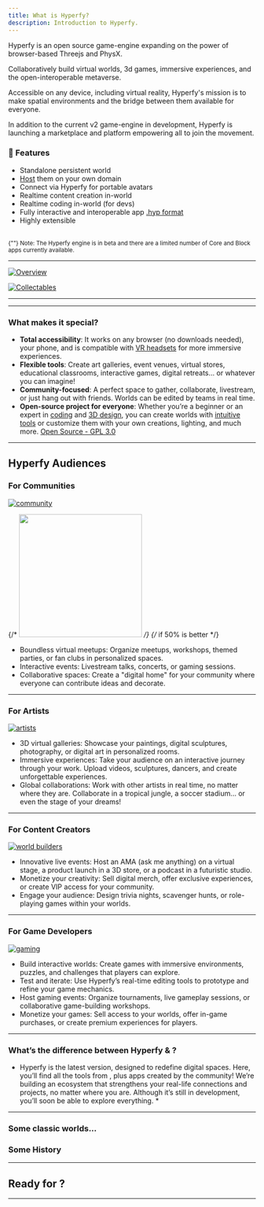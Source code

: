 ```yaml
---
title: What is Hyperfy?
description: Introduction to Hyperfy.
---
```



Hyperfy is an open source game-engine expanding on the power of browser-based Threejs and PhysX.

Collaboratively build virtual worlds, 3d games, immersive experiences, and the open-interoperable metaverse.

Accessible on any device, including virtual reality, Hyperfy's mission is to make spatial environments and the bridge between them available for everyone.

In addition to the current v2 game-engine in development, Hyperfy is launching a marketplace and platform empowering all to join the movement.

### 🧬 Features

- Standalone persistent world
- [Host](hosting/providers) them on your own domain
- Connect via Hyperfy for portable avatars
- Realtime content creation in-world
- Realtime coding in-world (for devs)
- Fully interactive and interoperable app [.hyp format](docs/hyp-format)
- Highly extensible

<br />

<small>
  {""} Note: The Hyperfy engine is in beta and there are a limited number of
  Core and Block apps currently available.
</small>

<Badge text="v2" variant="tip" />

<CardGrid>
  <LinkCard
    title="Hyperfy v2 Github"
    href="https://github.com/hyperfy-xyz/hyperfy"
  />
  <LinkCard title="🎮 Play in the v2 Sandbox" href="https://play.hyperfy.xyz" />
</CardGrid>

---

[![Overview](/assets/overview.webp)](/assets/overview.webp)

[![Collectables](/assets/collectables.webp)](/assets/collectables.webp)

---

<LinkCard title="For Developer Quick Start 👩‍💻🚀" href="/setup/quickstart" />
<LinkCard
  title="For Detailed Step-by-Step Instructions 🔍🎯"
  href="/setup/detailed"
/>

---

<Badge text="v1" variant="note" />

### What makes it special?

- **Total accessibility**: It works on any browser (no downloads needed), your phone, and is compatible with [VR headsets](/guides/webXR) for more immersive experiences.
- **Flexible tools**: Create art galleries, event venues, virtual stores, educational classrooms, interactive games, digital retreats… or whatever you can imagine!
- **Community-focused**: A perfect space to gather, collaborate, livestream, or just hang out with friends. Worlds can be edited by teams in real time.
- **Open-source project for everyone**: Whether you’re a beginner or an expert in [coding](/guides/coding) and [3D design](/guides/3d), you can create worlds with [intuitive tools](/guides/3d/blender/#hyperfy-tools) or customize them with your own creations, lighting, and much more. [Open Source - GPL 3.0](https://github.com/hyperfy-xyz/hyperfy?tab=GPL-3.0-1-ov-file)

---

## Hyperfy Audiences

### For Communities

[![community](/assets/community.webp)](/assets/community.webp)

{/* [<img src="/assets/community.webp" width="250"/>](/assets/community.webp) */}
{/* if 50% is better */}

- Boundless virtual meetups: Organize meetups, workshops, themed parties, or fan clubs in personalized spaces.
- Interactive events: Livestream talks, concerts, or gaming sessions.
- Collaborative spaces: Create a "digital home" for your community where everyone can contribute ideas and decorate.

---

### For Artists

[![artists](/assets/artists.webp)](/assets/artists.webp)

- 3D virtual galleries: Showcase your paintings, digital sculptures, photography, or digital art in personalized rooms.
- Immersive experiences: Take your audience on an interactive journey through your work. Upload videos, sculptures, dancers, and create unforgettable experiences.
- Global collaborations: Work with other artists in real time, no matter where they are. Collaborate in a tropical jungle, a soccer stadium… or even the stage of your dreams!

---

### For Content Creators

[![world builders](/assets/worldBuilders.webp)](/assets/worldBuilders.webp)

- Innovative live events: Host an AMA (ask me anything) on a virtual stage, a product launch in a 3D store, or a podcast in a futuristic studio.
- Monetize your creativity: Sell digital merch, offer exclusive experiences, or create VIP access for your community.
- Engage your audience: Design trivia nights, scavenger hunts, or role-playing games within your worlds.

---

### For Game Developers

[![gaming](/assets/gaming.webp)](/assets/gaming.webp)

- Build interactive worlds: Create games with immersive environments, puzzles, and challenges that players can explore.
- Test and iterate: Use Hyperfy’s real-time editing tools to prototype and refine your game mechanics.
- Host gaming events: Organize tournaments, live gameplay sessions, or collaborative game-building workshops.
- Monetize your games: Sell access to your worlds, offer in-game purchases, or create premium experiences for players.

---

### What’s the difference between Hyperfy <Badge text="v1" variant="note" />& <Badge text="v2" variant="tip" />?

- Hyperfy <Badge text="v2" variant="tip" /> is the latest version, designed to redefine digital spaces. Here, you’ll find all the tools from <Badge text="v1" variant="note" />, plus apps created by the community! We’re building an ecosystem that strengthens your real-life connections and projects, no matter where you are. Although it’s still in development, you’ll soon be able to explore everything. \*

<LinkCard title="🎮 Play in the v2 Sandbox" href="https://play.hyperfy.xyz" />

---

### Some classic <Badge text="v1" variant="note" /> worlds...

<CardGrid>
  <LinkCard
    title="Revisit the 90's nostalgia - 📼 Blockbuster by Roustan"
    href="https://hyperfy.io/blockbuster"
  />
  <LinkCard title="Expanse by Ash 🌌" href="https://hyperfy.io/expanse" />
  <LinkCard title="Artist expo on v1. 🎨" href="https://hyperfy.io/mew" />
  <LinkCard title="🎮 Hyperfy v1 worlds " href="https://hyperfy.io/" />
</CardGrid>

### Some <Badge text="v1" variant="note" /> History

<CardGrid>
  <LinkCard
    title="Video Walkthrough - @beb.eth 🛠 | RTFKT"
    href="/community/videos#Hyperfy"
  />
  <LinkCard
    title="Hyperfy Historical Walkthrough"
    href="https://hackmd.io/@metamike/hyperfy"
  />
</CardGrid>

---

## Ready for <Badge text="v2" variant="tip" />?

<CardGrid>
  <LinkCard title="Quickstart Installation 🚀" href="/setup/quickstart/" />
  <LinkCard title="Builders Docs 📖" href="/docs/getting-started" />
</CardGrid>

---

